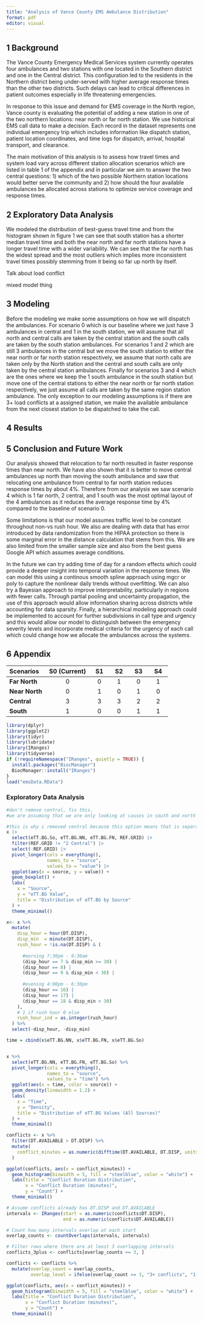 ```yaml
---
title: "Analysis of Vance County EMS Ambulance Distribution"
format: pdf
editor: visual
---
```


## 1 Background

The Vance County Emergency Medical Services system currently operates four ambulances and two stations with one located in the Southern district and one in the Central district. This configuration led to the residents in the Northern district being under-served with higher average response times than the other two districts. Such delays can lead to critical differences in patient outcomes especially in life threatening emergencies.

In response to this issue and demand for EMS coverage in the North region, Vance county is evaluating the potential of adding a new station in one of the two northern locations: near north or far north station. We use historical EMS call data to make a decision. Each record in the dataset represents one individual emergency trip which includes information like dispatch station, patient location coordinates, and time logs for dispatch, arrival, hospital transport, and clearance.

The main motivation of this analysis is to assess how travel times and system load vary across different station allocation scenarios which are listed in table 1 of the appendix and in particular we aim to answer the two central questions: 1) which of the two possible Northern station locations would better serve the community and 2) how should the four available ambulances be allocated across stations to optimize service coverage and response times.

## 2 Exploratory Data Analysis

We modeled the distribution of best-guess travel time and from the histogram shown in figure 1 we can see that south station has a shorter median travel time and both the near north and far north stations have a longer travel time with a wider variability. We can see that the far north has the widest spread and the most outliers which implies more inconsistent travel times possibly stemming from it being so far up north by itself.

Talk about load conflict

mixed model thing

## 3 Modeling

Before the modeling we make some assumptions on how we will dispatch the ambulances. For scenario 0 which is our baseline where we just have 3 ambulances in central and 1 in the south station, we will assume that all north and central calls are taken by the central station and the south calls are taken by the south station ambulances. For scenarios 1 and 2 which are still 3 ambulances in the central but we move the south station to either the near north or far north station respectively, we assume that north calls are taken only by the North station and the central and south calls are only taken by the central station ambulances. Finally for scenarios 3 and 4 which are the ones where we keep the 1 south ambulance in the south station but move one of the central stations to either the near north or far north station respectively, we just assume all calls are taken by the same region station ambulance. The only exception to our modeling assumptions is if there are 3+ load conflicts at a assigned station, we make the available ambulance from the next closest station to be dispatched to take the call.

## 4 Results

## 5 Conclusion and Future Work

Our analysis showed that relocation to far north resulted in faster response times than near north. We have also shown that it is better to move central ambulances up north than moving the south ambulance and saw that relocating one ambulance from central to far north station reduces response times by about 4%. Therefore from our analysis we saw scenario 4 which is 1 far north, 2 central, and 1 south was the most optimal layout of the 4 ambulances as it reduces the average response time by 4% compared to the baseline of scenario 0.

Some limitations is that our model assumes traffic level to be constant throughout non-vs rush hour. We also are dealing with data that has error introduced by data randomization from the HIPAA protection so there is some marginal error in the distance calculation that stems from this. We are also limited from the smaller sample size and also from the best guess Google API which assumes average conditions.

In the future we can try adding time of day for a random effects which could provide a deeper insight into temporal variation in the response times. We can model this using a continous smooth spline approach using mgcr or poly to capture the nonlinear daily trends without overfitting. We can also try a Bayesian approach to improve interpretability, particularly in regions with fewer calls. Through partial pooling and uncertainty propagation, the use of this approach would allow information sharing across districts while accounting for data sparsity. Finally, a hierarchical modeling approach could be implemented to account for further subdivisions in call type and urgency and this would allow our model to distinguish between the emergency severity levels and incorporate medical criteria for the urgency of each call which could change how we allocate the ambulances across the systems.

## 6 Appendix

| **Scenarios**  | **S0 (Current)** | **S1** | **S2** | **S3** | **S4** |
|:---------------|:----------------:|:------:|:------:|:------:|:------:|
| **Far North**  |        0         |   0    |   1    |   0    |   1    |
| **Near North** |        0         |   1    |   0    |   1    |   0    |
| **Central**    |        3         |   3    |   3    |   2    |   2    |
| **South**      |        1         |   0    |   0    |   1    |   1    |

```r
library(dplyr)
library(ggplot2)
library(tidyr)
library(lubridate)
library(IRanges)
library(tidyverse)
if (!requireNamespace("IRanges", quietly = TRUE)) {
  install.packages("BiocManager")
  BiocManager::install("IRanges")
}
load("emsData.RData")
```

### Exploratory Data Analysis

```r

#don't remove central, fix this.
#we are assuming that we are only looking at causes in south and north then

#this is why i removed central because this option means that is separate
x |>
  select(eTT.BG.So, eTT.BG.NN, eTT.BG.FN, REF.GRID) |> 
  filter(REF.GRID != "2 Central") |>
  select(-REF.GRID) |>
  pivot_longer(cols = everything(),
               names_to = "source",
               values_to = "value") |> 
  ggplot(aes(x = source, y = value)) +
  geom_boxplot() +
  labs(
    x = "Source",
    y = "eTT.BG Value",
    title = "Distribution of eTT.BG by Source"
  ) +
  theme_minimal()
```

```r
x<- x %>%
  mutate(
    disp_hour = hour(DT.DISP),
    disp_min  = minute(DT.DISP),
    rush_hour = !is.na(DT.DISP) & (
      
      #morning 7:30pm - 9:30am
      (disp_hour == 7 & disp_min >= 30) |
      (disp_hour == 8) |
      (disp_hour == 9 & disp_min < 30) |
      
      #evening 4:00pm - 6:30pm
      (disp_hour == 16) |
      (disp_hour == 17) |
      (disp_hour == 18 & disp_min < 30)
    ),
    # 1 if rush hour 0 else
    rush_hour_ind = as.integer(rush_hour)  
  ) %>%
  select(-disp_hour, -disp_min)
```

```r
time = cbind(x$eTT.BG.NN, x$eTT.BG.FN, x$eTT.BG.So)


x %>%
  select(eTT.BG.NN, eTT.BG.FN, eTT.BG.So) %>%
  pivot_longer(cols = everything(),
               names_to = "source",
               values_to = "time") %>%
  ggplot(aes(x = time, color = source)) +
  geom_density(linewidth = 1.2) +
  labs(
    x = "Time",
    y = "Density",
    title = "Distribution of eTT.BG Values (All Sources)"
  ) +
  theme_minimal()
```

```r
conflicts <- x %>%
  filter(DT.AVAILABLE > DT.DISP) %>%
  mutate(
    conflict_minutes = as.numeric(difftime(DT.AVAILABLE, DT.DISP, units = "mins"))
  )

ggplot(conflicts, aes(x = conflict_minutes)) +
  geom_histogram(binwidth = 5, fill = "steelblue", color = "white") +
  labs(title = "Conflict Duration Distribution",
       x = "Conflict Duration (minutes)",
       y = "Count") +
  theme_minimal()
```

```r



# Assume conflicts already has DT.DISP and DT.AVAILABLE
intervals <- IRanges(start = as.numeric(conflicts$DT.DISP),
                     end = as.numeric(conflicts$DT.AVAILABLE))

# Count how many intervals overlap at each start
overlap_counts <- countOverlaps(intervals, intervals)

# Filter rows where there are at least 3 overlapping intervals
conflicts_3plus <- conflicts[overlap_counts >= 3, ]

conflicts <- conflicts %>%
  mutate(overlap_count = overlap_counts,
         overlap_level = ifelse(overlap_count >= 3, "3+ conflicts", "1-2 conflicts"))

ggplot(conflicts, aes(x = conflict_minutes)) +
  geom_histogram(binwidth = 5, fill = "steelblue", color = "white") +
  labs(title = "Conflict Duration Distribution",
       x = "Conflict Duration (minutes)",
       y = "Count") +
  theme_minimal()
```

